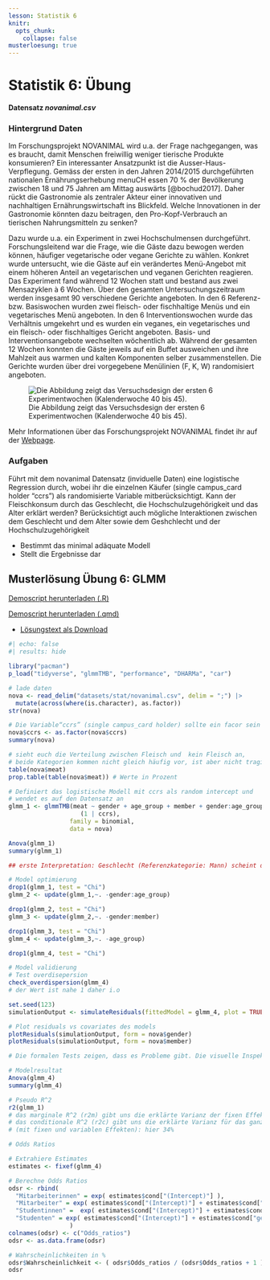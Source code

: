 ```yaml
---
lesson: Statistik 6
knitr:
  opts_chunk: 
    collapse: false
musterloesung: true
---
```



# Statistik 6: Übung

**Datensatz *novanimal.csv***

### Hintergrund Daten

Im Forschungsprojekt NOVANIMAL wird u.a. der Frage nachgegangen, was es braucht, damit Menschen freiwillig weniger tierische Produkte konsumieren? Ein interessanter Ansatzpunkt ist die Ausser-Haus-Verpflegung. Gemäss der ersten in den Jahren 2014/2015 durchgeführten nationalen Ernährungserhebung menuCH essen 70 % der Bevölkerung zwischen 18 und 75 Jahren am Mittag auswärts [@bochud2017]. Daher rückt die Gastronomie als zentraler Akteur einer innovativen und nachhaltigen Ernährungswirtschaft ins Blickfeld. Welche Innovationen in der Gastronomie könnten dazu beitragen, den Pro-Kopf-Verbrauch an tierischen Nahrungsmitteln zu senken?

Dazu wurde u.a. ein Experiment in zwei Hochschulmensen durchgeführt. Forschungsleitend war die Frage, wie die Gäste dazu bewogen werden können, häufiger vegetarische oder vegane Gerichte zu wählen. Konkret wurde untersucht, wie die Gäste auf ein verändertes Menü-Angebot mit einem höheren Anteil an vegetarischen und veganen Gerichten reagieren. Das Experiment fand während 12 Wochen statt und bestand aus zwei Mensazyklen à 6 Wochen. Über den gesamten Untersuchungszeitraum werden insgesamt 90 verschiedene Gerichte angeboten. In den 6 Referenz- bzw. Basiswochen wurden zwei fleisch- oder fischhaltige Menüs und ein vegetarisches Menü angeboten. In den 6 Interventionswochen wurde das Verhältnis umgekehrt und es wurden ein veganes, ein vegetarisches und ein fleisch- oder fischhaltiges Gericht angeboten. Basis- und Interventionsangebote wechselten wöchentlich ab. Während der gesamten 12 Wochen konnten die Gäste jeweils auf ein Buffet ausweichen und ihre Mahlzeit aus warmen und kalten Komponenten selber zusammenstellen. Die Gerichte wurden über drei vorgegebene Menülinien (F, K, W) randomisiert angeboten.

![Die Abbildung zeigt das Versuchsdesign der ersten 6 Experimentwochen (Kalenderwoche 40 bis 45).](figures/design_experiment.png)

Mehr Informationen über das Forschungsprojekt NOVANIMAL findet ihr auf der [Webpage](https://www.novanimal.ch).


### Aufgaben

Führt mit dem novanimal Datensatz (inviduelle Daten) eine logistische Regression durch, wobei ihr die einzelnen Käufer (single campus_card holder "ccrs") als randomisierte Variable mitberücksichtigt. Kann der Fleischkonsum durch das Geschlecht, die Hochschulzugehörigkeit und das Alter erklärt werden? Berücksichtigt auch mögliche Interaktionen zwischen dem Geschlecht und dem Alter sowie dem Geshchlecht und der Hochschulzugehörigkeit


-   Bestimmt das minimal adäquate Modell
-   Stellt die Ergebnisse dar



::::{.content-hidden unless-meta="musterloesung"}

:::{.callout-note}

## Musterlösung Übung 6: GLMM

[Demoscript herunterladen (.R)](../purl/Statistik6_Uebung.R){.dld}

[Demoscript herunterladen (.qmd)](../purl/Statistik6_Uebung.qmd){.dld}

- [Lösungstext als Download](Statistik6_Loesung.pdf)


```r
#| echo: false
#| results: hide

library("pacman")
p_load("tidyverse", "glmmTMB", "performance", "DHARMa", "car")
```

```r
# lade daten
nova <- read_delim("datasets/stat/novanimal.csv", delim = ";") |>
  mutate(across(where(is.character), as.factor))
str(nova)

# Die Variable“ccrs” (single campus_card holder) sollte ein facor sein
nova$ccrs <- as.factor(nova$ccrs)
summary(nova)

# sieht euch die Verteilung zwischen Fleisch und  kein Fleisch an,
# beide Kategorien kommen nicht gleich häufig vor, ist aber nicht tragisch
table(nova$meat) 
prop.table(table(nova$meat)) # Werte in Prozent

# Definiert das logistische Modell mit ccrs als random intercept und
# wendet es auf den Datensatz an
glmm_1 <- glmmTMB(meat ~ gender + age_group + member + gender:age_group + gender:member + 
                    (1 | ccrs), 
                 family = binomial, 
                 data = nova)

Anova(glmm_1)
summary(glmm_1)

## erste Interpretation: Geschlecht (Referenzkategorie: Mann) scheint den Fleischkonsum positiv zu beeinflussen, schauen wir ob wir das Model vereinfachen können:

# Model optimierung
drop1(glmm_1, test = "Chi")
glmm_2 <- update(glmm_1,~. -gender:age_group)

drop1(glmm_2, test = "Chi")
glmm_3 <- update(glmm_2,~. -gender:member)

drop1(glmm_3, test = "Chi")
glmm_4 <- update(glmm_3,~. -age_group)

drop1(glmm_4, test = "Chi")
```

```r
# Model validierung
# Test overdisepersion
check_overdispersion(glmm_4)
# der Wert ist nahe 1 daher i.o

set.seed(123)
simulationOutput <- simulateResiduals(fittedModel = glmm_4, plot = TRUE, n = 500)

# Plot residuals vs covariates des models
plotResiduals(simulationOutput, form = nova$gender)
plotResiduals(simulationOutput, form = nova$member)

# Die formalen Tests zeigen, dass es Probleme gibt. Die visuelle Inspektion zeigt jedoch, dass es überhaupt keine Probleme gibt und die Residiuen beinahe perfekt normalverteilt sind (dies zeigt, dass die Testergebnisse stark von der Anzahl der Beobachtungen (in diesem Fall viele) abhängen).
```

```r
# Modelresultat
Anova(glmm_4)
summary(glmm_4)

# Pseudo R^2
r2(glmm_1)
# das marginale R^2 (r2m) gibt uns die erklärte Varianz der fixen Effekte: hier 4% (das ist sehr wenig)
# das conditionale R^2 (r2c) gibt uns die erklärte Varianz für das ganze Modell
# (mit fixen und variablen Effekten): hier 34% 
```


```r
# Odds Ratios

# Extrahiere Estimates
estimates <- fixef(glmm_4)

# Berechne Odds Ratios
odsr <- rbind( 
  "Mitarbeiterinnen" = exp( estimates$cond["(Intercept)"] ), 
  "Mitarbeiter" = exp( estimates$cond["(Intercept)"] + estimates$cond["genderM"]),
  "Studentinnen" =  exp( estimates$cond["(Intercept)"] + estimates$cond["memberStudierende"]),
  "Studenten" = exp( estimates$cond["(Intercept)"] + estimates$cond["genderM"] + estimates$cond["memberStudierende"])
                 )
colnames(odsr) <- c("Odds_ratios")
odsr <- as.data.frame(odsr)
```


```r
# Wahrscheinlichkeiten in %
odsr$Wahrscheinlichkeit <- ( odsr$Odds_ratios / (odsr$Odds_ratios + 1 ) )
odsr
```


:::
:::: 
